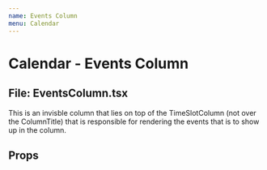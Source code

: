 ```yaml
---
name: Events Column
menu: Calendar
---
```



# Calendar - Events Column
## File: EventsColumn.tsx

This is an invisble column that lies on top of the TimeSlotColumn (not over the ColumnTitle) that is responsible for rendering the events that is to show up in the column.

## Props

<Props of={EventsColumn} />
